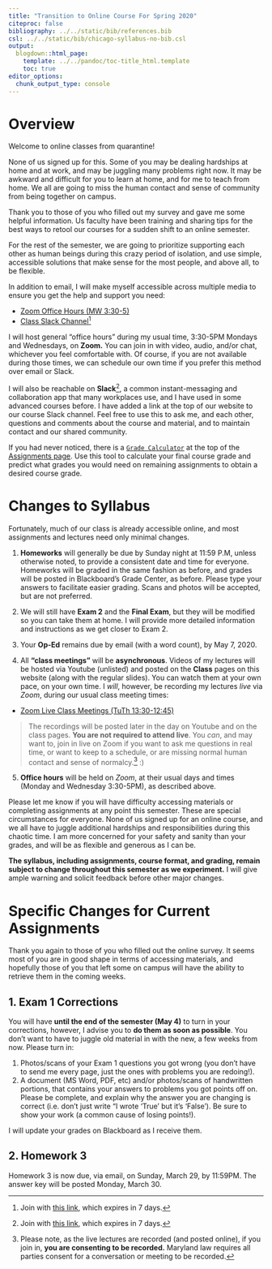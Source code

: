 ```yaml
---
title: "Transition to Online Course For Spring 2020"
citeproc: false
bibliography: ../../static/bib/references.bib
csl: ../../static/bib/chicago-syllabus-no-bib.csl
output:
  blogdown::html_page:
    template: ../../pandoc/toc-title_html.template
    toc: true
editor_options: 
  chunk_output_type: console
---
```


# Overview

Welcome to online classes from quarantine!

None of us signed up for this. Some of you may be dealing hardships at home and at work, and may be juggling many problems right now. It may be awkward and difficult for you to learn at home, and for me to teach from home. We all are going to miss the human contact and sense of community from being together on campus.

Thank you to those of you who filled out my survey and gave me some helpful information. Us faculty have been training and sharing tips for the best ways to retool our courses for a sudden shift to an online semester. 

For the rest of the semester, we are going to prioritize supporting each other as human beings during this crazy period of isolation, and use simple, accessible solutions that make sense for the most people, and above all, to be flexible.

In addition to email, I will make myself accessible across multiple media to ensure you get the help and support you need:

- [<i class="fas fa-video"></i> Zoom Office Hours (MW 3:30-5)](https://zoom.us/j/458617463)
- [<i class="fab fa-slack"></i> Class Slack Channel](http://hood-micro-analysis.slack.com)^[Join with [this link](https://join.slack.com/t/hood-micro-analysis/shared_invite/zt-cyd68m4k-u5_6kJqcfZQrghf8614S_w), which expires in 7 days.]

I will host general "office hours" during my usual time, 3:30-5PM Mondays and Wednesdays, on **Zoom.** You can join in with video, audio, and/or chat, whichever you feel comfortable with. Of course, if you are not available during those times, we can schedule our own time if you prefer this method over email or Slack.

I will also be reachable on **Slack**^[Join with [this link](https://join.slack.com/t/hood-micro-analysis/shared_invite/zt-cyd68m4k-u5_6kJqcfZQrghf8614S_w), which expires in 7 days.], a common instant-messaging and collaboration app that many workplaces use, and I have used in some advanced courses before. I have added a link at the top of our website to our course Slack channel. Feel free to use this to ask me, and each other, questions and comments about the course and material, and to maintain contact and our shared community.

If you had never noticed, there is a [<i class="fas fa-calculator"></i> `Grade Calculator`](https://ryansafner.shinyapps.io/306_grade_calculator/) at the top of the [Assignments page](/assignments). Use this tool to calculate your final course grade and predict what grades you would need on remaining assignments to obtain a desired course grade.

# Changes to Syllabus

Fortunately, much of our class is already accessible online, and most assignments and lectures need only minimal changes. 

1. **Homeworks** will generally be due by Sunday night at 11:59 P.M, unless otherwise noted, to provide a consistent date and time for everyone. Homeworks will be graded in the same fashion as before, and grades will be posted in Blackboard's Grade Center, as before. Please type your answers to facilitate easier grading. Scans and photos will be accepted, but are not preferred.

2. We will still have **Exam 2** and the **Final Exam**, but they will be modified so you can take them at home. I will provide more detailed information and instructions as we get closer to Exam 2.

3. Your **Op-Ed** remains due by email (with a word count), by May 7, 2020.

4. All **"class meetings"** will be **asynchronous**. Videos of my lectures will be hosted via Youtube (unlisted) and posted on the <i class="fas fa-info-circle"></i> **Class** pages on this website (along with the regular slides). You can watch them at your own pace, on your own time. I *will*, however, be recording my lectures *live* via *Zoom*, during our usual class meeting times:

- [<i class="fas fa-video"></i> Zoom Live Class Meetings (TuTh 13:30-12:45)](https://zoom.us/j/825176575)

> The recordings will be posted later in the day on Youtube and on the class pages. **You are not required to attend live**. You *can*, and may want to, join in live on Zoom if you want to ask me questions in real time, or want to keep to a schedule, or are missing normal human contact and sense of normalcy.^[Please note, as the live lectures are recorded (and posted online), if you join in, **you are consenting to be recorded.** Maryland law requires all parties consent for a conversation or meeting to be recorded.] :)

5. **Office hours** will be held on *Zoom*, at their usual days and times (Monday and Wednesday 3:30-5PM), as described above.

Please let me know if you will have difficulty accessing materials or completing assignments at any point this semester. These are special circumstances for everyone. None of us signed up for an online course, and we all have to juggle additional hardships and responsibilities during this chaotic time. I am more concerned for your safety and sanity than your grades, and will be as flexible and generous as I can be.

**The syllabus, including assignments, course format, and grading, remain subject to change throughout this semester as we experiment.** I will give ample warning and solicit feedback before other major changes.

# Specific Changes for Current Assignments

Thank you again to those of you who filled out the online survey. It seems most of you are in good shape in terms of accessing materials, and hopefully those of you that left some on campus will have the ability to retrieve them in the coming weeks.

## 1. Exam 1 Corrections 

You will have **until the end of the semester (May 4)** to turn in your corrections, however, I advise you to **do them as soon as possible**. You don't want to have to juggle old material in with the new, a few weeks from now. Please turn in:

1. Photos/scans of your Exam 1 questions you got wrong (you don't have to send me every page, just the ones with problems you are redoing!).
2. A document (MS Word, PDF, etc) and/or photos/scans of handwritten portions, that contains your answers to problems you got points off on. Please be complete, and explain why the answer you are changing is correct (i.e. don't just write "I wrote 'True' but it's 'False'). Be sure to show your work (a common cause of losing points!).

I will update your grades on Blackboard as I receive them.

## 2. Homework 3

Homework 3 is now due, via email, on Sunday, March 29, by 11:59PM. The answer key will be posted Monday, March 30.